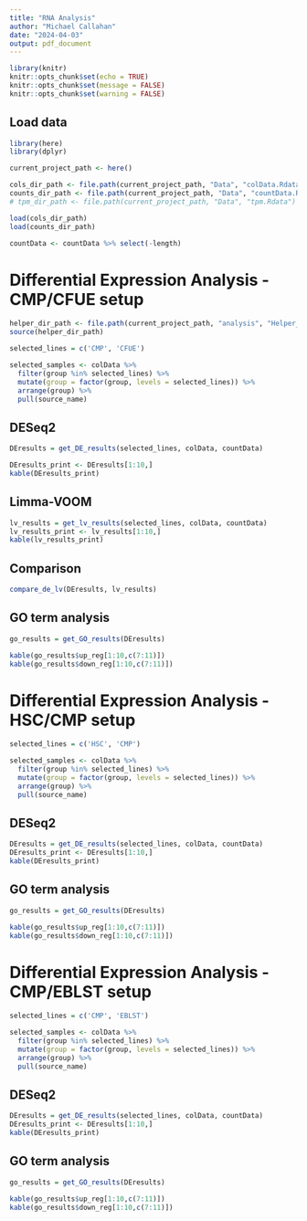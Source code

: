 ```yaml
---
title: "RNA Analysis"
author: "Michael Callahan"
date: "2024-04-03"
output: pdf_document
---
```


```r
library(knitr)
knitr::opts_chunk$set(echo = TRUE)
knitr::opts_chunk$set(message = FALSE)
knitr::opts_chunk$set(warning = FALSE)
```

## Load data

```r
library(here)
library(dplyr)

current_project_path <- here()

cols_dir_path <- file.path(current_project_path, "Data", "colData.Rdata")
counts_dir_path <- file.path(current_project_path, "Data", "countData.Rdata")
# tpm_dir_path <- file.path(current_project_path, "Data", "tpm.Rdata")

load(cols_dir_path)
load(counts_dir_path)

countData <- countData %>% select(-length)
```

# Differential Expression Analysis - CMP/CFUE setup
```r
helper_dir_path <- file.path(current_project_path, "analysis", "Helper_functions.R")
source(helper_dir_path)

selected_lines = c('CMP', 'CFUE')

selected_samples <- colData %>%
  filter(group %in% selected_lines) %>%
  mutate(group = factor(group, levels = selected_lines)) %>%
  arrange(group) %>%
  pull(source_name)
```

## DESeq2
```R
DEresults = get_DE_results(selected_lines, colData, countData)

DEresults_print <- DEresults[1:10,]
kable(DEresults_print)
```

## Limma-VOOM
```r
lv_results = get_lv_results(selected_lines, colData, countData)
lv_results_print <- lv_results[1:10,]
kable(lv_results_print)
```

## Comparison
```r
compare_de_lv(DEresults, lv_results)
```

## GO term analysis
```r
go_results = get_GO_results(DEresults)

kable(go_results$up_reg[1:10,c(7:11)])
kable(go_results$down_reg[1:10,c(7:11)])
```

# Differential Expression Analysis - HSC/CMP setup
```r
selected_lines = c('HSC', 'CMP')

selected_samples <- colData %>%
  filter(group %in% selected_lines) %>%
  mutate(group = factor(group, levels = selected_lines)) %>%
  arrange(group) %>%
  pull(source_name)
```

## DESeq2
```R
DEresults = get_DE_results(selected_lines, colData, countData)
DEresults_print <- DEresults[1:10,]
kable(DEresults_print)
```

## GO term analysis
```r
go_results = get_GO_results(DEresults)

kable(go_results$up_reg[1:10,c(7:11)])
kable(go_results$down_reg[1:10,c(7:11)])
```

# Differential Expression Analysis - CMP/EBLST setup
```r
selected_lines = c('CMP', 'EBLST')

selected_samples <- colData %>%
  filter(group %in% selected_lines) %>%
  mutate(group = factor(group, levels = selected_lines)) %>%
  arrange(group) %>%
  pull(source_name)
```

## DESeq2
```R
DEresults = get_DE_results(selected_lines, colData, countData)
DEresults_print <- DEresults[1:10,]
kable(DEresults_print)
```

## GO term analysis
```r
go_results = get_GO_results(DEresults)

kable(go_results$up_reg[1:10,c(7:11)])
kable(go_results$down_reg[1:10,c(7:11)])
```
